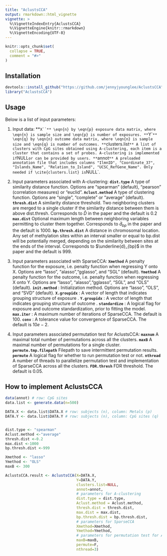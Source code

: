 ```yaml
---
title: "AclustsCCA"
output: rmarkdown::html_vignette
vignette: >
  %\VignetteIndexEntry{AclustsCCA}
  %\VignetteEngine{knitr::rmarkdown}
  %\VignetteEncoding{UTF-8}
---
```



```r
knitr::opts_chunk$set(
  collapse = TRUE,
  comment = "#>"
)
```

## Installation

```r
devtools::install_github("https://github.com/jennyjyounglee/AclustsCCA")
library("AclustsCCA")
```

## Usage

Below is a list of input parameters:

1. Input data:
**`X``** \eqn{n} by \eqn{p} exposure data matrix, where \eqn{n} is sample size and \eqn{p} is number of exposures.
**`Y``** \eqn{q} by \eqn{n} outcome data matrix, where \eqn{n} is sample size and \eqn{q} is number of outcomes.
**`clusters.list`** A list of clusters with CpG sites obtained using A-clustering, each item is a cluster that contains a set of probes. A-clustering is implemented if `NULL` or can be provided by users.
**`annot`** A preloaded annotation file that includes columns "IlmnID", "Coordinate_37", "Islands_Name", "Relation_to_Island", "UCSC_RefGene_Name". Only needed if \cite{clusters.list} is `NULL`.


2. Input parameters associated with A-clustering:
**`dist.type`** A type of similarity distance function. Options are "spearman" (default), "pearson" (correlation measures) or "euclid". 
**`Aclust.method`** A type of clustering function. Options are "single", "complete" or "average" (default). 
**`thresh.dist`** A similarity distance threshold. Two neighboring clusters are merged to a single cluster if the similarity distance between them is above dist.thresh. Corresponds to $\bar{D}$ in the paper and the default is $0.2$
**`max.dist`** Optional maximum length between neighboring variables permitting to cluster them together. Corresponds to $\bar{d}_{bp}$ in the paper and the default is $1000$.
**`bp.thresh.dist`** A distance in chromosomal location. Any set of methylation sites within an interval smaller or equal to bp.dist will be potentially merged, depending on the similarity between sites at the ends of the interval. Corresponds to $\underline{d}_{bp}$ in the paper and the default is $999$.

3. Input parameters associated with SparseCCA:
**`Xmethod`** A penalty function for the exposure, i.e. penalty function when regressing Y onto X. Options are "lasso", "alasso","gglasso", and "SGL" (default).
**`Ymethod`** A penalty function for the outcome, i.e. penalty function when regressing X onto Y. Options are "lasso", "alasso","gglasso", "SGL", and "OLS" (default).
**`init.method`**         : Initialization method. Options are "lasso", "OLS", and "SVD" (default).
**`X.groupidx`**          : A vector of length \eqn{p} that indicates grouping structure of exposure \eqn{X}.
**`Y.groupidx`**          : A vector of length \eqn{q} that indicates grouping structure of outcome \eqn{Y}.
**`standardize `**        : A logical flag for exposure \eqn{X} and outcome \eqn{Y} standardization, prior to fitting the model.
**`max.iter`**            : A maximum number of iterations of SparseCCA. The default is $100$.
**`conv`**                : A tolerance value for convergence \eqn{epsilon} of SparseCCA. The default is $10e-2$.

4. Input parameters associated permutation test for AclustsCCA:
**`maxnum`** A maximal total number of permutations across all the clusters.
**`maxB`** A maximal number of permutations for a single cluster.
**`permute.tmp.filepath`** Filepath to save intermittent permutation results.
**`permute`** A logical flag for whether to run permutation test or not.
**`nthread`** A number of threads to parallelize permutation test and implementation of SparseCCA across all the clusters.
**`FDR.thresh`** FDR threshold. The default is $0.05$.

## How to implement AclustsCCA

```r
data(annot) # row: CpG sites
data.list <- generate.data(n=500)

DATA.X <- data.list$DATA.X # row: subjects (n), column: Metals (p)
DATA.Y <- data.list$DATA.Y # row: subjects (n), column: CpG sites (q)


dist.type <- "spearman"
Aclust.method <-"average"
thresh.dist <-0.2
max.dist <-1000
bp.thresh.dist <-999

Xmethod <- "lasso"
Ymethod <- "OLS"
maxB <- 300

AclustsCCA.result <- AclustsCCA(X=DATA.X,
                                Y=DATA.Y,
                                clusters.list=NULL,
                                annot=annot,
                                # parameters for A-clustering
                                dist.type = dist.type,
                                Aclust.method = Aclust.method,
                                thresh.dist = thresh.dist,
                                max.dist = max.dist,
                                bp.thresh.dist = bp.thresh.dist,
                                # parameters for SparseCCA
                                Xmethod=Xmethod,
                                Ymethod=Ymethod,
                                # parameters for permutation test for AclustsCCA
                                maxB=maxB,
                                permute=F,
                                nthread=3)                         
```

